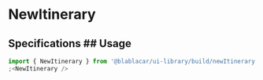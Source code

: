 

<Meta title="Widgets/NewItinerary" />

# **NewItinerary**

<Canvas>
  <Story name="Ride Plan">
    <Itinerary headline="Tue 28th september">
      <Place
        line={Lines.ACTIVE}
        label="Paris"
        subLabel="6 rue Ménars"
        time="00:00"
        href="https://blablacar.fr"
      />
      <Place
        line={Lines.NONE}
        label="Caen"
        subLabel="Esplanade Jean-Marie Louvel"
        time="03:00"
        href="https://blablacar.fr"
      />
    </Itinerary>
  </Story>
</Canvas>

<Canvas>
  <Story name="Default">
    <Itinerary headline="Fri 22th June">
      <Addon line={Lines.INACTIVE} label="Lille" />
      <Place
        time="09:00"
        line={Lines.ACTIVE}
        label="Paris"
        subLabel="Gare de lyon"
      />
      <HiddenStops label="2 stopovers">
        <HiddenStop label="Paris" />
        <HiddenStop label="Lyon" />
      </HiddenStops>
      <Place time="12:00" line={Lines.INACTIVE} label="Lyon" subLabel="Gare Perrache" />
      <Addon label="Marseille" />
    </Itinerary>
  </Story>
</Canvas>

## Specifications ## Usage

```jsx
import { NewItinerary } from '@blablacar/ui-library/build/newItinerary'
;<NewItinerary />
```

<ArgsTable of={NewItinerary} />
